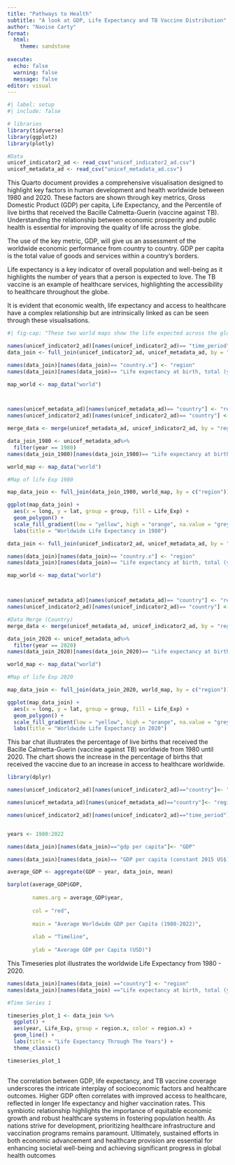 ```yaml
---
title: "Pathways to Health"
subtitle: "A look at GDP, Life Expectancy and TB Vaccine Distribution"
author: "Naoise Carty"
format:
  html:
    theme: sandstone
    
execute:
  echo: false
  warning: false
  message: false
editor: visual
---
```


```r
#| label: setup
#| include: false

# libraries
library(tidyverse)
library(ggplot2)
library(plotly)

#Data
unicef_indicator2_ad <- read_csv("unicef_indicator2_ad.csv")
unicef_metadata_ad <- read_csv("unicef_metadata_ad.csv")

```

This Quarto document provides a comprehensive visualisation designed to highlight key factors in human development and health worldwide between 1980 and 2020. These factors are shown through key metrics, Gross Domestic Product (GDP) per capita, Life Expectancy, and the Percentile of live births that received the Bacille Calmetta-Guerin (vaccine against TB). Understanding the relationship between economic prosperity and public health is essential for improving the quality of life across the globe.

The use of the key metric, GDP, will give us an assessment of the worldwide economic performance from country to country. GDP per capita is the total value of goods and services within a country’s borders.

Life expectancy is a key indicator of overall population and well-being as it highlights the number of years that a person is expected to love. The TB  vaccine is an example of healthcare services, highlighting the accessibility to healthcare throughout the globe.

It is evident that economic wealth, life expectancy and access to healthcare have a complex relationship but are intrinsically linked as can be seen through these visualisations.

```r
#| fig-cap: "These two world maps show the life expected across the globe in two different years. By illustrating these two metrics in two different years, the improvements in both life expectancy and GDP can be observed. Although the relationship between life expectancy and GDP is not linear, GDP can be an influencing factor on a country’s life expectancy, GDP can be an influencing factor on a country’s average life expectancy as a higher GDP often correlates with access to healthcare services, education, and clean sanitation. However, the relationship between life expectancy and GDP is complex and can vary as represented in these maps."

names(unicef_indicator2_ad)[names(unicef_indicator2_ad)== "time_period"] <- "year"
data_join <- full_join(unicef_indicator2_ad, unicef_metadata_ad, by = "year")

names(data_join)[names(data_join)== "country.x"] <- "region"
names(data_join)[names(data_join)== "Life expectancy at birth, total (years)"] <- "Life_Exp"

map_world <- map_data("world")



names(unicef_metadata_ad)[names(unicef_metadata_ad)== "country"] <- "region"
names(unicef_indicator2_ad)[names(unicef_indicator2_ad)== "country"] <- "region"

merge_data <- merge(unicef_metadata_ad, unicef_indicator2_ad, by = "region", all = TRUE)

data_join_1980 <- unicef_metadata_ad%>%
  filter(year == 1980)
names(data_join_1980)[names(data_join_1980)== "Life expectancy at birth, total (years)"] <- "Life_Exp"

world_map <- map_data("world")

#Map of life Exp 1980

map_data_join <- full_join(data_join_1980, world_map, by = c("region"))

ggplot(map_data_join) +
  aes(x = long, y = lat, group = group, fill = Life_Exp) +
  geom_polygon() +
  scale_fill_gradient(low = "yellow", high = "orange", na.value = "grey") +
  labs(title = "Worldwide Life Expectancy in 1980")


```





```r


data_join <- full_join(unicef_indicator2_ad, unicef_metadata_ad, by = "year")

names(data_join)[names(data_join)== "country.x"] <- "region"
names(data_join)[names(data_join)== "Life expectancy at birth, total (years)"] <- "Life_Exp"

map_world <- map_data("world")



names(unicef_metadata_ad)[names(unicef_metadata_ad)== "country"] <- "region"
names(unicef_indicator2_ad)[names(unicef_indicator2_ad)== "country"] <- "region"

#Data Merge (Country)
merge_data <- merge(unicef_metadata_ad, unicef_indicator2_ad, by = "region", all = TRUE)

data_join_2020 <- unicef_metadata_ad%>%
  filter(year == 2020)
names(data_join_2020)[names(data_join_2020)== "Life expectancy at birth, total (years)"] <- "Life_Exp"

world_map <- map_data("world")

#Map of life Exp 2020

map_data_join <- full_join(data_join_2020, world_map, by = c("region"))

ggplot(map_data_join) +
  aes(x = long, y = lat, group = group, fill = Life_Exp) +
  geom_polygon() +
  scale_fill_gradient(low = "yellow", high = "orange", na.value = "grey") +
  labs(title = "Worldwide Life Expectancy in 2020")
```


This bar chat illustrates the percentage of live births that received the Bacille Calmetta-Guerin (vaccine against TB) worldwide from 1980 until 2020. The chart shows the increase in the percentage of births that received the vaccine due to an increase in access to healthcare worldwide.

```r

library(dplyr)

names(unicef_indicator2_ad)[names(unicef_indicator2_ad)=="country"]<- "region"

names(unicef_metadata_ad)[names(unicef_metadata_ad)=="country"]<- "region"

names(unicef_indicator2_ad)[names(unicef_indicator2_ad)=="time_period"]<-"year"


years <- 1980:2022

names(data_join)[names(data_join)=="gdp per capita"]<- "GDP"

names(data_join)[names(data_join)== "GDP per capita (constant 2015 US$)"]<- "GDP"

average_GDP <- aggregate(GDP ~ year, data_join, mean)

barplot(average_GDP$GDP,
        
        names.arg = average_GDP$year,
        
        col = "red",
        
        main = "Average Worldwide GDP per Capita (1980-2022)",
        
        xlab = "Timeline",
        
        ylab = "Average GDP per Capita (USD)")
```

This Timeseries plot illustrates the worldwide Life Expectancy from 1980 - 2020.

```r


names(data_join)[names(data_join) =="country"] <- "region"
names(data_join)[names(data_join) =="Life expectancy at birth, total (years)"] <- "Life_Exp"

#Time Series 1

timeseries_plot_1 <- data_join %>%
  ggplot() +
  aes(year, Life_Exp, group = region.x, color = region.x) +
  geom_line() +
  labs(title = "Life Expectancy Through The Years") +
  theme_classic()

timeseries_plot_1
    
```
The correlation between GDP, life expectancy, and TB vaccine coverage underscores the intricate interplay of socioeconomic factors and healthcare outcomes. Higher GDP often correlates with improved access to healthcare, reflected in longer life expectancy and higher vaccination rates. This symbiotic relationship highlights the importance of equitable economic growth and robust healthcare systems in fostering population health. As nations strive for development, prioritizing healthcare infrastructure and vaccination programs remains paramount. Ultimately, sustained efforts in both economic advancement and healthcare provision are essential for enhancing societal well-being and achieving significant progress in global health outcomes